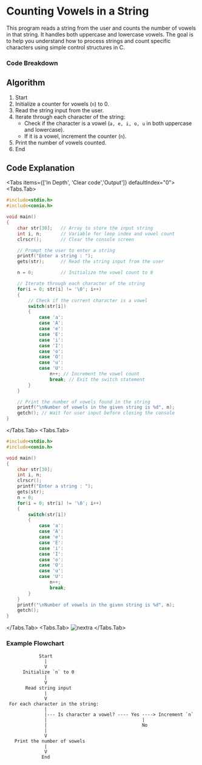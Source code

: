 
# Counting Vowels in a String

This program reads a string from the user and counts the number of vowels in that string. It handles both uppercase and lowercase vowels. The goal is to help you understand how to process strings and count specific characters using simple control structures in C.


### Code Breakdown

## Algorithm

1. Start
2. Initialize a counter for vowels (`n`) to 0.
3. Read the string input from the user.
4. Iterate through each character of the string:
   - Check if the character is a vowel (`a, e, i, o, u` in both uppercase and lowercase).
   - If it is a vowel, increment the counter (`n`).
5. Print the number of vowels counted.
6. End
## Code Explanation

<Tabs items={['In Depth', 'Clear code','Output']} defaultIndex="0">
  <Tabs.Tab>
```c filename="Detailed" copy showLineNumbers
#include<stdio.h>
#include<conio.h>

void main()
{
    char str[30];   // Array to store the input string
    int i, n;       // Variable for loop index and vowel count
    clrscr();       // Clear the console screen

    // Prompt the user to enter a string
    printf("Enter a string : ");
    gets(str);      // Read the string input from the user

    n = 0;          // Initialize the vowel count to 0

    // Iterate through each character of the string
    for(i = 0; str[i] != '\0'; i++)
    {
        // Check if the current character is a vowel
        switch(str[i])
        {
            case 'a':
            case 'A':
            case 'e':
            case 'E':
            case 'i':
            case 'I':
            case 'o':
            case 'O':
            case 'u':
            case 'U':
                n++; // Increment the vowel count
                break; // Exit the switch statement
        }
    }

    // Print the number of vowels found in the string
    printf("\nNumber of vowels in the given string is %d", n);
    getch(); // Wait for user input before closing the console
}

```
</Tabs.Tab>
<Tabs.Tab>
``` c filename="plain" copy showLineNumbers
#include<stdio.h>
#include<conio.h>

void main()
{
    char str[30];
    int i, n;
    clrscr();
    printf("Enter a string : ");
    gets(str);
    n = 0;
    for(i = 0; str[i] != '\0'; i++)
    {
        switch(str[i])
        {
            case 'a':
            case 'A':
            case 'e':
            case 'E':
            case 'i':
            case 'I':
            case 'o':
            case 'O':
            case 'u':
            case 'U':
                n++;
                break;
        }
    }
    printf("\nNumber of vowels in the given string is %d", n);
    getch();
}

```
</Tabs.Tab>
<Tabs.Tab>
  ![nextra](../Images/o22.jpg)
</Tabs.Tab>
</Tabs>

### Example Flowchart

```plaintext
            Start
              |
              V
      Initialize `n` to 0
              |
              V
       Read string input
              |
              V
 For each character in the string:
              |
              |--- Is character a vowel? ---- Yes ----> Increment `n`
              |                                   |
              |                                   No
              |
              V
   Print the number of vowels
              |
              V
             End

```
